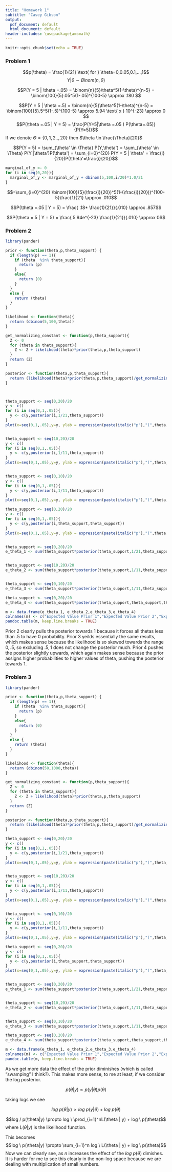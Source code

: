 ```yaml
---
title: "Homework 1"
subtitle: "Casey Gibson"
output:
  pdf_document: default
  html_document: default
header-includes: \usepackage{amsmath}
---
```


```r
knitr::opts_chunk$set(echo = TRUE)
```

### Problem 1


$$p(\theta) = \frac{1}{21} \text{ for   }   \theta=0,0.05,0.1,...,1$$
$$Y | \theta \sim Binom(n,\theta)$$

$$P(Y = 5 | \theta =.05) = \binom{n}{5}\theta^5(1-\theta)^{n-5} = \binom{100}{5}.05^5(1-.05)^{100-5} \approx .180 $$

$$P(Y = 5 | \theta =.5) = \binom{n}{5}\theta^5(1-\theta)^{n-5} = \binom{100}{5}.5^5(1-.5)^{100-5} \approx 5.94 \text{ x } 10^{-23} \approx 0 $$
$$P(\theta =.05 | Y = 5) = \frac{P(Y=5|\theta =.05 ) P(\theta=.05)}{P(Y=5)}$$
If we denote $\Theta = \{0,1,2..,20\}$ then $\theta \in \frac{\Theta}{20}$


$$P(Y = 5)  = \sum_{\theta' \in \Theta} P(Y,\theta') = \sum_{\theta' \in \Theta} P(Y |\theta')P(\theta') = \sum_{i=0}^{20} P(Y = 5 | \theta' = \frac{i}{20})P(\theta'=\frac{i}{20})$$
```r
marginal_of_y <- 0
for (i in seq(0,20)){
  marginal_of_y <- marginal_of_y + dbinom(5,100,i/20)*1.0/21
}

```
$$=\sum_{i=0}^{20} \binom{100}{5}(\frac{i}{20})^5(1-(\frac{i}{20}))^{100-5}\frac{1}{21} \approx .010$$

$$P(\theta =.05 | Y = 5) = \frac{ .18* \frac{1}{21}}{.010} \approx .857$$


$$P(\theta =.5 | Y = 5) = \frac{ 5.94e^{-23} \frac{1}{21}}{.010} \approx 0$$

### Problem 2


```r
library(pander)

prior <- function(theta,p,theta_support) {
  if (length(p) == 1){
    if (theta  %in% theta_support){
      return (p)
    }
    else{
      return (0)
    }
  }
  else {
    return (theta)
  }
}

likelihood <- function(theta){
  return (dbinom(5,100,theta))
}

get_normalizing_constant <- function(p,theta_support){
  Z <- 0 
  for (theta in theta_support){
    Z <- Z + likelihood(theta)*prior(theta,p,theta_support)
  }
  return (Z)
}

posterior <- function(theta,p,theta_support){
  return (likelihood(theta)*prior(theta,p,theta_support)/get_normalizing_constant(p,theta_support))  
}



theta_support <- seq(0,20)/20
y <- c()
for (i in seq(0,1,.05)){
  y <- c(y,posterior(i,1/21,theta_support))
}
plot(x=seq(0,1,.05),y=y, ylab = expression(paste(italic("p"),"(",theta,"|y)", sep="")),xlab=expression(theta),main="Posterior under prior 1",type="h",ylim = c(0,1),lwd = 5)


theta_support <- seq(10,20)/20
y <- c()
for (i in seq(0,1,.05)){
  y <- c(y,posterior(i,1/11,theta_support))
}
plot(x=seq(0,1,.05),y=y, ylab = expression(paste(italic("p"),"(",theta,"|y)", sep="")),xlab=expression(theta),main="Posterior under prior 2",type="h",ylim = c(0,1.1),lwd = 5)


theta_support <- seq(0,10)/20
y <- c()
for (i in seq(0,1,.05)){
  y <- c(y,posterior(i,1/11,theta_support))
}
plot(x=seq(0,1,.05),y=y, ylab = expression(paste(italic("p"),"(",theta,"|y)", sep="")),xlab=expression(theta),main="Posterior under prior 3",type="h",ylim = c(0,1),lwd = 5)

theta_support <- seq(0,20)/20
y <- c()
for (i in seq(0,1,.05)){
  y <- c(y,posterior(i,theta_support,theta_support))
}
plot(x=seq(0,1,.05),y=y, ylab = expression(paste(italic("p"),"(",theta,"|y)", sep="")),xlab=expression(theta),main="Posterior under prior 4",type="h",ylim = c(0,1),lwd = 5)


theta_support <- seq(0,20)/20
e_theta_1 <- sum(theta_support*posterior(theta_support,1/21,theta_support))


theta_support <- seq(10,20)/20
e_theta_2 <- sum(theta_support*posterior(theta_support,1/11,theta_support))


theta_support <- seq(0,10)/20
e_theta_3 <- sum(theta_support*posterior(theta_support,1/11,theta_support))

theta_support <- seq(0,20)/20
e_theta_4 <- sum(theta_support*posterior(theta_support,theta_support,theta_support))

m <- data.frame(e_theta_1, e_theta_2,e_theta_3,e_theta_4)
colnames(m) <- c("Expected Value Prior 1","Expected Value Prior 2","Expected Value Prior 3","Expected Value Prior 4")
pandoc.table(m, keep.line.breaks = TRUE)


```

Prior 2 clearly pulls the posterior towards $1$ because it forces all thetas less than $.5$ to have $0$ probability. Prior 3 yeilds essentially the same results, which makes sense because the likelihood is so skewed towards the range $0,.5$, so excluding $.5,1$ does not change the posterior much. Prior 4 pushes the posterior slightly upwards, which again makes sense because the prior assigns higher probabilities to higher values of theta, pushing the posterior towards $1$. 

### Problem 3

```r
library(pander)

prior <- function(theta,p,theta_support) {
  if (length(p) == 1){
    if (theta  %in% theta_support){
      return (p)
    }
    else{
      return (0)
    }
  }
  else {
    return (theta)
  }
}

likelihood <- function(theta){
  return (dbinom(50,1000,theta))
}

get_normalizing_constant <- function(p,theta_support){
  Z <- 0 
  for (theta in theta_support){
    Z <- Z + likelihood(theta)*prior(theta,p,theta_support)
  }
  return (Z)
}

posterior <- function(theta,p,theta_support){
  return (likelihood(theta)*prior(theta,p,theta_support)/get_normalizing_constant(p,theta_support))  
}

theta_support <- seq(0,20)/20
y <- c()
for (i in seq(0,1,.05)){
  y <- c(y,posterior(i,1/21,theta_support))
}
plot(x=seq(0,1,.05),y=y, ylab = expression(paste(italic("p"),"(",theta,"|y)", sep="")),xlab=expression(theta),main="Posterior under prior 1",type="h",ylim=c(0,1),lwd = 5)


theta_support <- seq(10,20)/20
y <- c()
for (i in seq(0,1,.05)){
  y <- c(y,posterior(i,1/11,theta_support))
}
plot(x=seq(0,1,.05),y=y, ylab = expression(paste(italic("p"),"(",theta,"|y)", sep="")),xlab=expression(theta),main="Posterior under prior 2",type="h",ylim=c(0,1),lwd = 5)


theta_support <- seq(0,10)/20
y <- c()
for (i in seq(0,1,.05)){
  y <- c(y,posterior(i,1/11,theta_support))
}
plot(x=seq(0,1,.05),y=y, ylab = expression(paste(italic("p"),"(",theta,"|y)", sep="")),xlab=expression(theta),main="Posterior under prior 3",type="h",ylim=c(0,1),lwd = 5)

theta_support <- seq(0,20)/20
y <- c()
for (i in seq(0,1,.05)){
  y <- c(y,posterior(i,theta_support,theta_support))
}
plot(x=seq(0,1,.05),y=y, ylab = expression(paste(italic("p"),"(",theta,"|y)", sep="")),xlab=expression(theta),main="Posterior under prior 4",type="h",ylim=c(0,1),lwd = 5)


theta_support <- seq(0,20)/20
e_theta_1 <- sum(theta_support*posterior(theta_support,1/21,theta_support))


theta_support <- seq(10,20)/20
e_theta_2 <- sum(theta_support*posterior(theta_support,1/11,theta_support))


theta_support <- seq(0,10)/20
e_theta_3 <- sum(theta_support*posterior(theta_support,1/11,theta_support))

theta_support <- seq(0,20)/20
e_theta_4 <- sum(theta_support*posterior(theta_support,theta_support,theta_support))

m <- data.frame(e_theta_1, e_theta_2,e_theta_3,e_theta_4)
colnames(m) <- c("Expected Value Prior 1","Expected Value Prior 2","Expected Value Prior 3","Expected Value Prior 4")
pandoc.table(m, keep.line.breaks = TRUE)
```



As we get more data the effect of the prior diminishes (which is called "swamping" I think?). This makes more sense, to me at least, if we consider the log posterior.


$$p(\theta |y ) \propto p(y | \theta)p(\theta)$$

taking logs we see

$$log \ p(\theta|y) \propto log \ p(y | \theta)  + log \ p(\theta)$$

$$log / p(\theta|y) \propto log \ \prod_{i=1}^nL(\theta | y) + log \ p(\theta)$$
where $L(\theta | y)$ is the likelihood function.

This becomes
$$log \ p(\theta|y) \propto \sum_{i=1}^n log \ L(\theta | y) + log \ p(\theta)$$
Now we can clearly see, as $n$ increases the effect of the $log \ p(\theta)$ dimishes. It is harder for me to see this clearly in the non-log space because we are dealing with multiplication of small numbers. 


